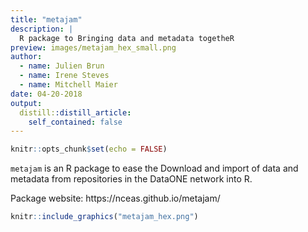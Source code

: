 ```yaml
---
title: "metajam"
description: |
  R package to Bringing data and metadata togetheR
preview: images/metajam_hex_small.png
author:
  - name: Julien Brun
  - name: Irene Steves
  - name: Mitchell Maier
date: 04-20-2018
output:
  distill::distill_article:
    self_contained: false
---
```



```r
knitr::opts_chunk$set(echo = FALSE)
```




`metajam` is an R package to ease the Download and import of data and metadata from repositories in the DataONE network into R.


Package website: https://nceas.github.io/metajam/

```r
knitr::include_graphics("metajam_hex.png")
```


